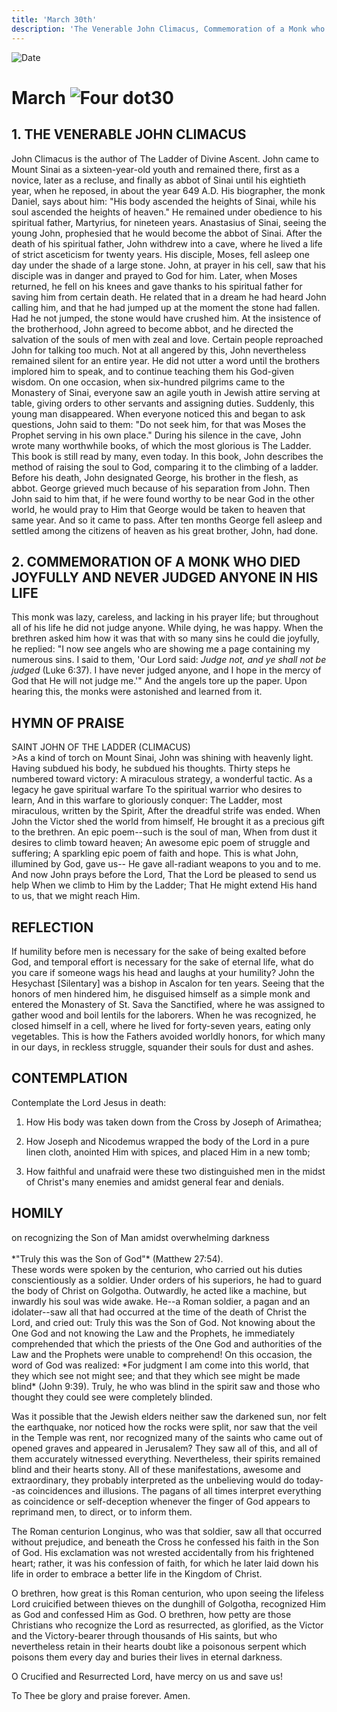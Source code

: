 ```yaml
---
title: 'March 30th'
description: 'The Venerable John Climacus, Commemoration of a Monk who Died Joyfully and Never Judged Anyone in His Life'
---
```


<RunningHead />
<Image src="/title-imprint.png" height={68} width={50} alt="Date" className="title-imprint"/>

# <div id="date">March <Image className="four-dot" src="/four-dot.png" height={15} width={15} alt="Four dot" />30</div>

## 1. THE VENERABLE JOHN CLIMACUS

John Climacus is the author of The Ladder of Divine Ascent. John came to Mount Sinai as a sixteen-year-old youth and remained there, first as a novice, later as a recluse, and finally as abbot of Sinai until his eightieth year, when he reposed, in about the year 649 A.D. His biographer, the monk Daniel, says about him: "His body ascended the heights of Sinai, while his soul ascended the heights of heaven." He remained under obedience to his spiritual father, Martyrius, for nineteen years. Anastasius of Sinai, seeing the young John, prophesied that he would become the abbot of Sinai. After the death of his spiritual father, John withdrew into a cave, where he lived a life of strict asceticism for twenty years. His disciple, Moses, fell asleep one day under the shade of a large stone. John, at prayer in his cell, saw that his disciple was in danger and prayed to God for him. Later, when Moses returned, he fell on his knees and gave thanks to his spiritual father for saving him from certain death. He related that in a dream he had heard John calling him, and that he had jumped up at the moment the stone had fallen. Had he not jumped, the stone would have crushed him. At the insistence of the brotherhood, John agreed to become abbot, and he directed the salvation of the souls of men with zeal and love. Certain people reproached John for talking too much. Not at all angered by this, John nevertheless remained silent for an entire year. He did not utter a word until the brothers implored him to speak, and to continue teaching them his God-given wisdom. On one occasion, when six-hundred pilgrims came to the Monastery of Sinai, everyone saw an agile youth in Jewish attire serving at table, giving orders to other servants and assigning duties. Suddenly, this young man disappeared. When everyone noticed this and began to ask questions, John said to them: "Do not seek him, for that was Moses the Prophet serving in his own place." During his silence in the cave, John wrote many worthwhile books, of which the most glorious is The Ladder. This book is still read by many, even today. In this book, John describes the method of raising the soul to God, comparing it to the climbing of a ladder. Before his death, John designated George, his brother in the flesh, as abbot. George grieved much because of his separation from John. Then John said to him that, if he were found worthy to be near God in the other world, he would pray to Him that George would be taken to heaven that same year. And so it came to pass. After ten months George fell asleep and settled among the citizens of heaven as his great brother, John, had done.

## 2. COMMEMORATION OF A MONK WHO DIED JOYFULLY AND NEVER JUDGED ANYONE IN HIS LIFE

This monk was lazy, careless, and lacking in his prayer life; but throughout all of his life he did not judge anyone. While dying, he was happy. When the brethren asked him how it was that with so many sins he could die joyfully, he replied: "I now see angels who are showing me a page containing my numerous sins. I said to them, 'Our Lord said: *Judge not, and ye shall not be judged* (Luke 6:37). I have never judged anyone, and I hope in the mercy of God that He will not judge me.'" And the angels tore up the paper. Upon hearing this, the monks were astonished and learned from it.


## HYMN OF PRAISE
<div style={{textAlign:'center', color:'crimson', fontWeight:'bold'}}>
SAINT JOHN OF THE LADDER (CLIMACUS)
</div>
>As a kind of torch on Mount Sinai,  
John was shining with heavenly light.  
Having subdued his body, he subdued his thoughts.  
Thirty steps he numbered toward victory:  
A miraculous strategy, a wonderful tactic.  
As a legacy he gave spiritual warfare  
To the spiritual warrior who desires to learn,  
And in this warfare to gloriously conquer:  
The Ladder, most miraculous, written by the Spirit,  
After the dreadful strife was ended.  
When John the Victor shed the world from himself,  
He brought it as a precious gift to the brethren.  
An epic poem--such is the soul of man,  
When from dust it desires to climb toward heaven;  
An awesome epic poem of struggle and suffering;  
A sparkling epic poem of faith and hope.  
This is what John, illumined by God, gave us--  
He gave all-radiant weapons to you and to me.  
And now John prays before the Lord,  
That the Lord be pleased to send us help  
When we climb to Him by the Ladder;  
That He might extend His hand to us, that we might reach Him.  


## REFLECTION

If humility before men is necessary for the sake of being exalted before God, and temporal effort is necessary for the sake of eternal life, what do you care if someone wags his head and laughs at your humility? John the Hesychast [Silentary] was a bishop in Ascalon for ten years. Seeing that the honors of men hindered him, he disguised himself as a simple monk and entered the Monastery of St. Sava the Sanctified, where he was assigned to gather wood and boil lentils for the laborers. When he was recognized, he closed himself in a cell, where he lived for forty-seven years, eating only vegetables. This is how the Fathers avoided worldly honors, for which many in our days, in reckless struggle, squander their souls for dust and ashes.


## CONTEMPLATION

Contemplate the Lord Jesus in death:

1. How His body was taken down from the Cross by Joseph of Arimathea;

2. How Joseph and Nicodemus wrapped the body of the Lord in a pure linen cloth, anointed Him with spices, and placed Him in a new tomb;

3. How faithful and unafraid were these two distinguished men in the midst of Christ's many enemies and amidst general fear and denials.


## HOMILY
<div style={{textAlign:'center', color:'crimson', fontWeight:'bold'}}>
on recognizing the Son of Man amidst overwhelming darkness
</div><br />
<div style={{textAlign:'right'}}>
*"Truly this was the Son of God"* (Matthew 27:54).
</div>
These words were spoken by the centurion, who carried out his duties conscientiously as a soldier. Under orders of his superiors, he had to guard the body of Christ on Golgotha. Outwardly, he acted like a machine, but inwardly his soul was wide awake. He--a Roman soldier, a pagan and an idolater--saw all that had occurred at the time of the death of Christ the Lord, and cried out: Truly this was the Son of God. Not knowing about the One God and not knowing the Law and the Prophets, he immediately comprehended that which the priests of the One God and authorities of the Law and the Prophets were unable to comprehend! On this occasion, the word of God was realized: *For judgment I am come into this world, that they which see not might see; and that they which see might be made blind* (John 9:39). Truly, he who was blind in the spirit saw and those who thought they could see were completely blinded.

Was it possible that the Jewish elders neither saw the darkened sun, nor felt the earthquake, nor noticed how the rocks were split, nor saw that the veil in the Temple was rent, nor recognized many of the saints who came out of opened graves and appeared in Jerusalem? They saw all of this, and all of them accurately witnessed everything. Nevertheless, their spirits remained blind and their hearts stony. All of these manifestations, awesome and extraordinary, they probably interpreted as the unbelieving would do today--as coincidences and illusions. The pagans of all times interpret everything as coincidence or self-deception whenever the finger of God appears to reprimand men, to direct, or to inform them.

The Roman centurion Longinus, who was that soldier, saw all that occurred without prejudice, and beneath the Cross he confessed his faith in the Son of God. His exclamation was not wrested accidentally from his frightened heart; rather, it was his confession of faith, for which he later laid down his life in order to embrace a better life in the Kingdom of Christ.

O brethren, how great is this Roman centurion, who upon seeing the lifeless Lord cruicified between thieves on the dunghill of Golgotha, recognized Him as God and confessed Him as God. O brethren, how petty are those Christians who recognize the Lord as resurrected, as glorified, as the Victor and the Victory-bearer through thousands of His saints, but who nevertheless retain in their hearts doubt like a poisonous serpent which poisons them every day and buries their lives in eternal darkness.

O Crucified and Resurrected Lord, have mercy on us and save us!

To Thee be glory and praise forever. Amen.